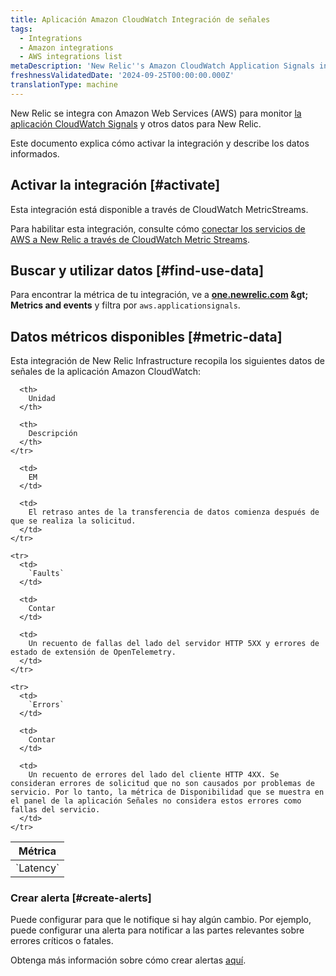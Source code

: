 ```yaml
---
title: Aplicación Amazon CloudWatch Integración de señales
tags:
  - Integrations
  - Amazon integrations
  - AWS integrations list
metaDescription: 'New Relic''s Amazon CloudWatch Application Signals integration: what data it reports and how to enable it.'
freshnessValidatedDate: '2024-09-25T00:00:00.000Z'
translationType: machine
---
```


New Relic se integra con Amazon Web Services (AWS) para monitor [la aplicación CloudWatch Signals](https://docs.aws.amazon.com/AmazonCloudWatch/latest/monitoring/CloudWatch-Agent-Application_Signals.html) y otros datos para New Relic.

Este documento explica cómo activar la integración y describe los datos informados.

## Activar la integración [#activate]

Esta integración está disponible a través de CloudWatch MetricStreams.

Para habilitar esta integración, consulte cómo [conectar los servicios de AWS a New Relic a través de CloudWatch Metric Streams](/docs/infrastructure/amazon-integrations/connect/aws-metric-stream-setup/).

## Buscar y utilizar datos [#find-use-data]

Para encontrar la métrica de tu integración, ve a <DNT>**[one.newrelic.com](https://one.newrelic.com/all-capabilities) &amp;gt; Metrics and events**</DNT> y filtra por `aws.applicationsignals`.

## Datos métricos disponibles [#metric-data]

Esta integración de New Relic Infrastructure recopila los siguientes datos de señales de la aplicación Amazon CloudWatch:

<table>
  <thead>
    <tr>
      <th style={{ width: "220px" }}>
        Métrica
      </th>

      <th>
        Unidad
      </th>

      <th>
        Descripción
      </th>
    </tr>
  </thead>

  <tbody>
    <tr>
      <td>
        `Latency`
      </td>

      <td>
        EM
      </td>

      <td>
        El retraso antes de la transferencia de datos comienza después de que se realiza la solicitud.
      </td>
    </tr>

    <tr>
      <td>
        `Faults`
      </td>

      <td>
        Contar
      </td>

      <td>
        Un recuento de fallas del lado del servidor HTTP 5XX y errores de estado de extensión de OpenTelemetry.
      </td>
    </tr>

    <tr>
      <td>
        `Errors`
      </td>

      <td>
        Contar
      </td>

      <td>
        Un recuento de errores del lado del cliente HTTP 4XX. Se consideran errores de solicitud que no son causados por problemas de servicio. Por lo tanto, la métrica de Disponibilidad que se muestra en el panel de la aplicación Señales no considera estos errores como fallas del servicio.
      </td>
    </tr>
  </tbody>
</table>

### Crear alerta [#create-alerts]

Puede configurar <InlinePopover type="alerts" />para que le notifique si hay algún cambio. Por ejemplo, puede configurar una alerta para notificar a las partes relevantes sobre errores críticos o fatales.

Obtenga más información sobre cómo crear alertas [aquí](/docs/alerts-applied-intelligence/new-relic-alerts/learn-alerts/introduction-alerts/).